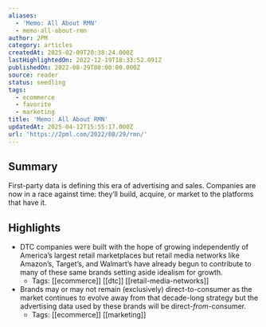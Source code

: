 ```yaml
---
aliases:
  - 'Memo: All About RMN'
  - memo-all-about-rmn
author: 2PM
category: articles
createdAt: 2025-02-09T20:38:24.000Z
lastHighlightedOn: 2022-12-19T18:33:52.091Z
publishedOn: 2022-08-29T00:00:00.000Z
source: reader
status: seedling
tags:
  - ecommerce
  - favorite
  - marketing
title: 'Memo: All About RMN'
updatedAt: 2025-04-12T15:55:17.000Z
url: 'https://2pml.com/2022/08/29/rmn/'
---
```

## Summary

First-party data is defining this era of advertising and sales. Companies are now in a race against time: they’ll build, acquire, or market to the platforms that have it.

## Highlights

- DTC companies were built with the hope of growing independently of America’s largest retail marketplaces but retail media networks like Amazon’s, Target’s, and Walmart’s have already begun to contribute to many of these same brands setting aside idealism for growth.
    - Tags: [[ecommerce]] [[dtc]] [[retail-media-networks]]
- Brands may or may not remain (exclusively) direct-to-consumer as the market continues to evolve away from that decade-long strategy but the advertising data used by these brands will be direct-_from_-consumer.
    - Tags: [[ecommerce]] [[marketing]]

